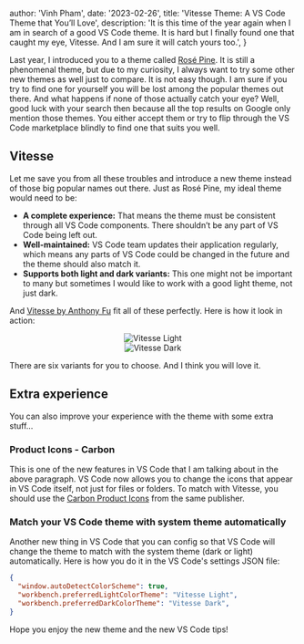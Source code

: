 
  author: 'Vinh Pham',
  date: '2023-02-26',
  title: 'Vitesse Theme: A VS Code Theme that You’ll Love',
  description:
  'It is this time of the year again when I am in search of a good VS Code theme. It is hard but I finally found one that caught my eye, Vitesse. And I am sure it will catch yours too.',
}


Last year, I introduced you to a theme called [Rosé Pine](https://vinh.dev/articles/rose-pine). It is still a phenomenal theme, but due to my curiosity, I always want to try some other new themes as well just to compare. It is not easy though. I am sure if you try to find one for yourself you will be lost among the popular themes out there. And what happens if none of those actually catch your eye? Well, good luck with your search then because all the top results on Google only mention those themes. You either accept them or try to flip through the VS Code marketplace blindly to find one that suits you well.

## Vitesse
Let me save you from all these troubles and introduce a new theme instead of those big popular names out there. Just as Rosé Pine, my ideal theme would need to be:
- **A complete experience:** That means the theme must be consistent through all VS Code components. There shouldn’t be any part of VS Code being left out.
- **Well-maintained:** VS Code team updates their application regularly, which means any parts of VS Code could be changed in the future and the theme should also match it.
- **Supports both light and dark variants:** This one might not be important to many but sometimes I would like to work with a good light theme, not just dark.

And [Vitesse by Anthony Fu](https://marketplace.visualstudio.com/items?itemName=antfu.theme-vitesse) fit all of these perfectly. Here is how it look in action:

<center><Image src={vitesseLight} alt="Vitesse Light" /></center>
<center><Image src={vitesseDark} alt="Vitesse Dark" /></center>

There are six variants for you to choose. And I think you will love it.

## Extra experience
You can also improve your experience with the theme with some extra stuff...

### Product Icons - Carbon
This is one of the new features in VS Code that I am talking about in the above paragraph. VS Code now allows you to change the icons that appear in VS Code itself, not just for files or folders. To match with Vitesse, you should use the [Carbon Product Icons](https://marketplace.visualstudio.com/items?itemName=antfu.icons-carbon) from the same publisher.

### Match your VS Code theme with system theme automatically
Another new thing in VS Code that you can config so that VS Code will change the theme to match with the system theme (dark or light) automatically. Here is how you do it in the VS Code's settings JSON file:
```json
{
  "window.autoDetectColorScheme": true,
  "workbench.preferredLightColorTheme": "Vitesse Light",
  "workbench.preferredDarkColorTheme": "Vitesse Dark",
}
```

Hope you enjoy the new theme and the new VS Code tips!